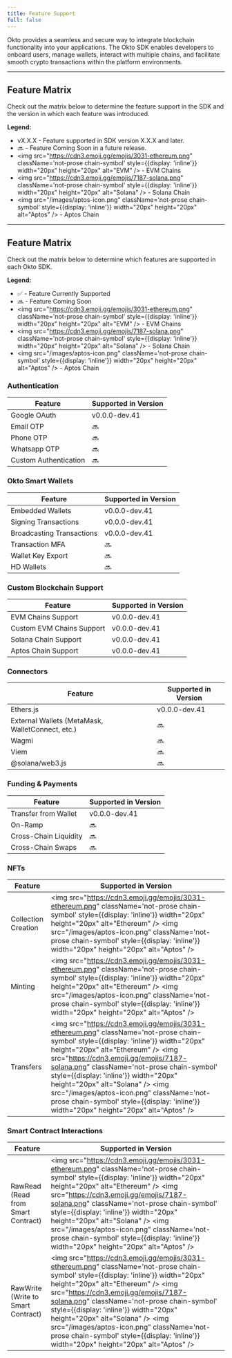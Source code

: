 ```yaml
---
title: Feature Support
full: false
---
```


<style jsx>
{`
.feature-supported-version {
    display: inline-block;
    padding: 2px 8px;
    background-color: #4CAF50;
    color: white;
    border-radius: 4px;
    font-size: 0.8em;
    font-weight: bold;
    text-align: center;
}
`}
</style>

Okto provides a seamless and secure way to integrate blockchain functionality into your applications. The Okto SDK enables developers to onboard users, manage wallets, interact with multiple chains, and facilitate smooth crypto transactions within the platform environments.

---

## Feature Matrix

Check out the matrix below to determine the feature support in the SDK and the version in which each feature was introduced.

**Legend:**

*   <span className="feature-supported-version">vX.X.X</span> - Feature supported in SDK version X.X.X and later.
*   🔜 - Feature Coming Soon in a future release.
*   <img src="https://cdn3.emoji.gg/emojis/3031-ethereum.png" className='not-prose chain-symbol' style={{display: 'inline'}} width="20px" height="20px" alt="EVM" /> - EVM Chains
*   <img src="https://cdn3.emoji.gg/emojis/7187-solana.png" className='not-prose chain-symbol' style={{display: 'inline'}} width="20px" height="20px" alt="Solana" /> - Solana Chain
*   <img src="/images/aptos-icon.png" className='not-prose chain-symbol' style={{display: 'inline'}} width="20px" height="20px" alt="Aptos" /> - Aptos Chain


---

## Feature Matrix

Check out the matrix below to determine which features are supported in each Okto SDK.

**Legend:**

*   ✅ - Feature Currently Supported
*   🔜 - Feature Coming Soon
*   <img src="https://cdn3.emoji.gg/emojis/3031-ethereum.png" className='not-prose chain-symbol' style={{display: 'inline'}} width="20px" height="20px" alt="EVM" /> - EVM Chains
*   <img src="https://cdn3.emoji.gg/emojis/7187-solana.png" className='not-prose chain-symbol' style={{display: 'inline'}} width="20px" height="20px" alt="Solana" /> - Solana Chain
*   <img src="/images/aptos-icon.png" className='not-prose chain-symbol' style={{display: 'inline'}} width="20px" height="20px" alt="Aptos" /> - Aptos Chain

### Authentication

| Feature               | Supported in Version |
| --------------------- | -------------------- |
| Google OAuth          | <span className="feature-supported-version">v0.0.0-dev.41</span>        |
| Email OTP             | 🔜                    |
| Phone OTP             | 🔜                    |
| Whatsapp OTP          | 🔜                    |
| Custom Authentication |  🔜                   |

### Okto Smart Wallets

| Feature                   | Supported in Version |
| ------------------------- | -------------------- |
| Embedded Wallets          | <span className="feature-supported-version">v0.0.0-dev.41</span>         |
| Signing Transactions      | <span className="feature-supported-version">v0.0.0-dev.41</span>         |
| Broadcasting Transactions | <span className="feature-supported-version">v0.0.0-dev.41</span>         |
| Transaction MFA           | 🔜                      |
| Wallet Key Export         | 🔜                      |
| HD Wallets                | 🔜                      |

### Custom Blockchain Support

| Feature                     | Supported in Version |
| --------------------------- | -------------------- |
| EVM Chains Support    | <span className="feature-supported-version">v0.0.0-dev.41</span>         |
| Custom EVM Chains Support    | <span className="feature-supported-version">v0.0.0-dev.41</span>         |
| Solana Chain Support | <span className="feature-supported-version">v0.0.0-dev.41</span>         |
| Aptos Chain Support |  <span className="feature-supported-version">v0.0.0-dev.41</span>         |

### Connectors

| Feature                                          | Supported in Version |
| ------------------------------------------------ | -------------------- |
| Ethers.js                                        | <span className="feature-supported-version">v0.0.0-dev.41</span>         |
| External Wallets (MetaMask, WalletConnect, etc.) | 🔜                     |
| Wagmi                                            | 🔜                      |
| Viem                                             | 🔜                      |
| @solana/web3.js                                  | 🔜                      |

### Funding & Payments

| Feature                | Supported in Version |
| ---------------------- | -------------------- |
| Transfer from Wallet   |  <span className="feature-supported-version">v0.0.0-dev.41</span>  |
| On-Ramp |  🔜                      |
| Cross-Chain Liquidity | 🔜                      |
| Cross-Chain Swaps   | 🔜                      |

### NFTs

| Feature             | Supported in Version |
| ------------------- | -------------------- |
| Collection Creation | <img src="https://cdn3.emoji.gg/emojis/3031-ethereum.png" className='not-prose chain-symbol' style={{display: 'inline'}} width="20px" height="20px" alt="Ethereum" /> <img src="/images/aptos-icon.png" className='not-prose chain-symbol' style={{display: 'inline'}} width="20px" height="20px" alt="Aptos" /> |
| Minting             | <img src="https://cdn3.emoji.gg/emojis/3031-ethereum.png" className='not-prose chain-symbol' style={{display: 'inline'}} width="20px" height="20px" alt="Ethereum" /> <img src="/images/aptos-icon.png" className='not-prose chain-symbol' style={{display: 'inline'}} width="20px" height="20px" alt="Aptos" /> |
| Transfers           | <img src="https://cdn3.emoji.gg/emojis/3031-ethereum.png" className='not-prose chain-symbol' style={{display: 'inline'}} width="20px" height="20px" alt="Ethereum" /> <img src="https://cdn3.emoji.gg/emojis/7187-solana.png" className='not-prose chain-symbol' style={{display: 'inline'}} width="20px" height="20px" alt="Solana" /> <img src="/images/aptos-icon.png" className='not-prose chain-symbol' style={{display: 'inline'}} width="20px" height="20px" alt="Aptos" /> |

### Smart Contract Interactions

| Feature                     | Supported in Version |
| --------------------------- | -------------------- |
| RawRead (Read from Smart Contract)    | <img src="https://cdn3.emoji.gg/emojis/3031-ethereum.png" className='not-prose chain-symbol' style={{display: 'inline'}} width="20px" height="20px" alt="Ethereum" /> <img src="https://cdn3.emoji.gg/emojis/7187-solana.png" className='not-prose chain-symbol' style={{display: 'inline'}} width="20px" height="20px" alt="Solana" /> <img src="/images/aptos-icon.png" className='not-prose chain-symbol' style={{display: 'inline'}} width="20px" height="20px" alt="Aptos" /> |
| RawWrite (Write to Smart Contract)   | <img src="https://cdn3.emoji.gg/emojis/3031-ethereum.png" className='not-prose chain-symbol' style={{display: 'inline'}} width="20px" height="20px" alt="Ethereum" /> <img src="https://cdn3.emoji.gg/emojis/7187-solana.png" className='not-prose chain-symbol' style={{display: 'inline'}} width="20px" height="20px" alt="Solana" /> <img src="/images/aptos-icon.png" className='not-prose chain-symbol' style={{display: 'inline'}} width="20px" height="20px" alt="Aptos" /> |